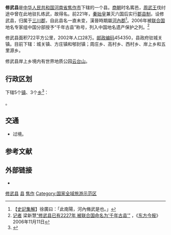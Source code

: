 {{Infobox China County
|Belong = [[河南省|河南省]][[焦作市|焦作市]]
}}

'''修武县'''是[[中华人民共和国|中华人民共和国]][[河南省|河南省]][[焦作市|焦作市]]下辖的一个县。[[商朝|商朝]]时名寗邑，[[周武王|周武王]]伐纣途中曾在此地驻扎练武，故得名。前221年，[[秦始皇|秦始皇]]兼灭六国后实行[[郡县制|郡县制]]，设修武县，归属于[[三川郡|三川郡]]，自此县名一直未变，漢晉時期屬[[河內郡_(中國)|河內郡]]<ref>【[[s:史記三家註/卷073|史記集解]]】徐廣曰：「此南陽，河內脩武是也。」</ref>。2006年被[[联合国|联合国]]地名专家组中国分部授予“千年古县”称号，列入中国地名遗产保护之列。<ref>[[记者|记者]] 梁新慧[http://www.jinbw.com.cn/jinbw/xwzx/hnxw/20061111331.htm “修武县已有2227年 被联合国命名为‘千年古县’”] {{Wayback|url=http://www.jinbw.com.cn/jinbw/xwzx/hnxw/20061111331.htm |date=20070927013659 }}，《[[东方今报|东方今报]]》2006年11月11日</ref>

修武县面积722平方公里，2002年人口28万。[[邮政编码|邮政编码]]454350，县政府驻城关镇。目前下辖：城关镇、方庄镇和郇封镇；周庄乡、高村乡、西村乡、岸上乡和五里源乡。

修武县岸上乡境内有世界地质公园[[云台山_(河南)|云台山]]。

== 行政区划 ==
{{PAGENAMEBASE}}下辖5个[[行政建制镇|镇]]、3个[[乡_(中华人民共和国)|乡]]<ref>{{PRC admin/ref sgc|41/08/21}}</ref>：

{{PRC admin/children|41/08/21}}。

== 交通 ==
* {{中国国道名|234}}过境。

== 参考文献 ==
{{reflist}}

== 外部链接 ==
* {{Official website|http://www.xiuwu.gov.cn/|name=修武县人民政府}}

{{修武县行政区划}}
{{焦作市行政区划}}
{{河南行政区划}}

[[Category:修武县|]]
[[Category:焦作区县市|县]]
[[Category:河南省县份|焦作]]
[[Category:国家全域旅游示范区|Category:国家全域旅游示范区]]